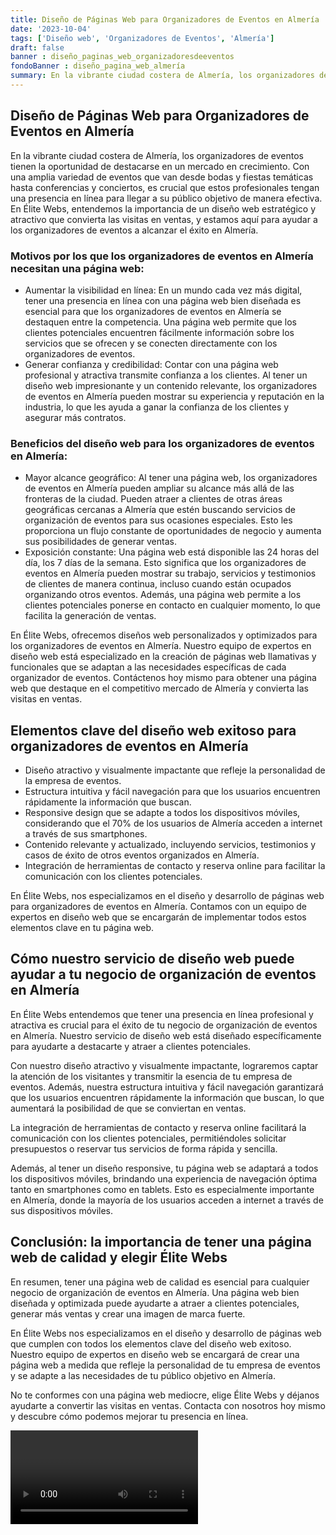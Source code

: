 ```yaml
---
title: Diseño de Páginas Web para Organizadores de Eventos en Almería
date: '2023-10-04'
tags: ['Diseño web', 'Organizadores de Eventos', 'Almería']
draft: false
banner : diseño_paginas_web_organizadoresdeeventos
fondoBanner : diseño_pagina_web_almería
summary: En la vibrante ciudad costera de Almería, los organizadores de eventos tienen la oportunidad de destacarse en un mercado en crecimiento. Con una amplia variedad de eventos que van desde bodas y fiestas temáticas hasta conferencias y conciertos, es crucial que estos profesionales tengan una presencia en línea para llegar a su público objetivo de manera efectiva. En Élite Webs, entendemos la importancia de un diseño web estratégico y atractivo que convierta las visitas en ventas, y estamos aquí para ayudar a los organizadores de eventos a alcanzar el éxito en Almería.
---
```


## Diseño de Páginas Web para Organizadores de Eventos en Almería

En la vibrante ciudad costera de Almería, los organizadores de eventos tienen la oportunidad de destacarse en un mercado en crecimiento. Con una amplia variedad de eventos que van desde bodas y fiestas temáticas hasta conferencias y conciertos, es crucial que estos profesionales tengan una presencia en línea para llegar a su público objetivo de manera efectiva. En Élite Webs, entendemos la importancia de un diseño web estratégico y atractivo que convierta las visitas en ventas, y estamos aquí para ayudar a los organizadores de eventos a alcanzar el éxito en Almería.

### Motivos por los que los organizadores de eventos en Almería necesitan una página web:
- Aumentar la visibilidad en línea: En un mundo cada vez más digital, tener una presencia en línea con una página web bien diseñada es esencial para que los organizadores de eventos en Almería se destaquen entre la competencia. Una página web permite que los clientes potenciales encuentren fácilmente información sobre los servicios que se ofrecen y se conecten directamente con los organizadores de eventos.
- Generar confianza y credibilidad: Contar con una página web profesional y atractiva transmite confianza a los clientes. Al tener un diseño web impresionante y un contenido relevante, los organizadores de eventos en Almería pueden mostrar su experiencia y reputación en la industria, lo que les ayuda a ganar la confianza de los clientes y asegurar más contratos.

### Beneficios del diseño web para los organizadores de eventos en Almería:
- Mayor alcance geográfico: Al tener una página web, los organizadores de eventos en Almería pueden ampliar su alcance más allá de las fronteras de la ciudad. Pueden atraer a clientes de otras áreas geográficas cercanas a Almería que estén buscando servicios de organización de eventos para sus ocasiones especiales. Esto les proporciona un flujo constante de oportunidades de negocio y aumenta sus posibilidades de generar ventas.
- Exposición constante: Una página web está disponible las 24 horas del día, los 7 días de la semana. Esto significa que los organizadores de eventos en Almería pueden mostrar su trabajo, servicios y testimonios de clientes de manera continua, incluso cuando están ocupados organizando otros eventos. Además, una página web permite a los clientes potenciales ponerse en contacto en cualquier momento, lo que facilita la generación de ventas.

En Élite Webs, ofrecemos diseños web personalizados y optimizados para los organizadores de eventos en Almería. Nuestro equipo de expertos en diseño web está especializado en la creación de páginas web llamativas y funcionales que se adaptan a las necesidades específicas de cada organizador de eventos. Contáctenos hoy mismo para obtener una página web que destaque en el competitivo mercado de Almería y convierta las visitas en ventas.

<GifSeo />

<Cta />

## Elementos clave del diseño web exitoso para organizadores de eventos en Almería

- Diseño atractivo y visualmente impactante que refleje la personalidad de la empresa de eventos.
- Estructura intuitiva y fácil navegación para que los usuarios encuentren rápidamente la información que buscan.
- Responsive design que se adapte a todos los dispositivos móviles, considerando que el 70% de los usuarios de Almería acceden a internet a través de sus smartphones.
- Contenido relevante y actualizado, incluyendo servicios, testimonios y casos de éxito de otros eventos organizados en Almería.
- Integración de herramientas de contacto y reserva online para facilitar la comunicación con los clientes potenciales.

En Élite Webs, nos especializamos en el diseño y desarrollo de páginas web para organizadores de eventos en Almería. Contamos con un equipo de expertos en diseño web que se encargarán de implementar todos estos elementos clave en tu página web.

## Cómo nuestro servicio de diseño web puede ayudar a tu negocio de organización de eventos en Almería

En Élite Webs entendemos que tener una presencia en línea profesional y atractiva es crucial para el éxito de tu negocio de organización de eventos en Almería. Nuestro servicio de diseño web está diseñado específicamente para ayudarte a destacarte y atraer a clientes potenciales.

Con nuestro diseño atractivo y visualmente impactante, lograremos captar la atención de los visitantes y transmitir la esencia de tu empresa de eventos. Además, nuestra estructura intuitiva y fácil navegación garantizará que los usuarios encuentren rápidamente la información que buscan, lo que aumentará la posibilidad de que se conviertan en ventas.

La integración de herramientas de contacto y reserva online facilitará la comunicación con los clientes potenciales, permitiéndoles solicitar presupuestos o reservar tus servicios de forma rápida y sencilla.

Además, al tener un diseño responsive, tu página web se adaptará a todos los dispositivos móviles, brindando una experiencia de navegación óptima tanto en smartphones como en tablets. Esto es especialmente importante en Almería, donde la mayoría de los usuarios acceden a internet a través de sus dispositivos móviles.

## Conclusión: la importancia de tener una página web de calidad y elegir Élite Webs

En resumen, tener una página web de calidad es esencial para cualquier negocio de organización de eventos en Almería. Una página web bien diseñada y optimizada puede ayudarte a atraer a clientes potenciales, generar más ventas y crear una imagen de marca fuerte.

En Élite Webs nos especializamos en el diseño y desarrollo de páginas web que cumplen con todos los elementos clave del diseño web exitoso. Nuestro equipo de expertos en diseño web se encargará de crear una página web a medida que refleje la personalidad de tu empresa de eventos y se adapte a las necesidades de tu público objetivo en Almería.

No te conformes con una página web mediocre, elige Élite Webs y déjanos ayudarte a convertir las visitas en ventas. Contacta con nosotros hoy mismo y descubre cómo podemos mejorar tu presencia en línea.

<Video />

<CtaBot job='Organizadores de Eventos' city='Almería'/>

<Gmaps query='Almería+españa+maps' />